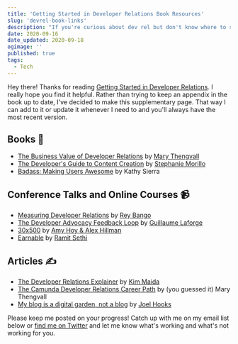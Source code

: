 ```yaml
---
title: 'Getting Started in Developer Relations Book Resources'
slug: 'devrel-book-links'
description: "If you're curious about dev rel but don't know where to start, Getting Started in Developer Relations is the book for you. This article is a supplement to the book and includes links and resources to help you in your journey."
date: 2020-09-16
date_updated: 2020-09-18
ogimage: ''
published: true
tags:
  - Tech
---
```


Hey there! Thanks for reading [Getting Started in Developer Relations](https://learn.samjulien.com/getting-started-in-developer-relations). I really hope you find it helpful. Rather than trying to keep an appendix in the book up to date, I've decided to make this supplementary page. That way I can add to it or update it whenever I need to and you'll always have the most recent version.

## Books 📕

- [The Business Value of Developer Relations](https://www.persea-consulting.com/book) by [Mary Thengvall](https://twitter.com/mary_grace)
- [The Developer's Guide to Content Creation](https://www.stephaniemorillo.co/product-page/the-developer-s-guide-to-content-creation) by [Stephanie Morillo](https://www.stephaniemorillo.co/links)
- [Badass: Making Users Awesome](https://www.amazon.com/Badass-Making-Awesome-Kathy-Sierra/dp/1491919019) by Kathy Sierra

## Conference Talks and Online Courses 📹

- [Measuring Developer Relations](https://www.youtube.com/watch?v=NRTUA0cSMnQ) by [Rey Bango](https://twitter.com/reybango)
- [The Developer Advocacy Feedback Loop](http://glaforge.appspot.com/article/the-developer-advocacy-feedback-loop) by [Guillaume Laforge](https://twitter.com/glaforge)
- [30x500](https://30x500.com/academy/) by [Amy Hoy & Alex Hillman](https://stackingthebricks.com/)
- [Earnable](https://buy.iwillteachyoutoberich.com/earnable/?_pt=L&utm_campaign=earn-202003&utm_content=earn-202003-salesiwtbanner1) by [Ramit Sethi](https://twitter.com/ramit)

## Articles ✍️

- [The Developer Relations Explainer](https://dev.to/kimmaida/the-developer-relations-explainer-431o) by [Kim Maida](https://twitter.com/KimMaida)
- [The Camunda Developer Relations Career Path](https://www.marythengvall.com/blog/2020/6/29/the-camunda-developer-relations-career-path) by (you guessed it) Mary Thengvall
- [My blog is a digital garden, not a blog](https://joelhooks.com/digital-garden) by [Joel Hooks](https://twitter.com/jhooks)

Please keep me posted on your progress! Catch up with me on my email list below or [find me on Twitter](https://twitter.com/samjulien) and let me know what's working and what's not working for you.
